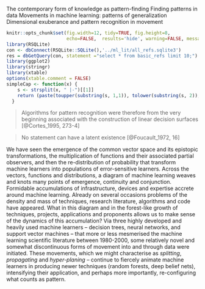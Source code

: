 
\chapter{ Splitting, propagating and hyper-planing: patterns of movement in data }
\label{ch:pattern}

The contemporary form of knowledge as pattern-finding 
Finding patterns in data
Movements in machine learning: patterns of generalization
Dimensional exuberance and pattern recognition in movement


```r
knitr::opts_chunk$set(fig.width=12, tidy=TRUE, fig.height=8, 
                      echo=FALSE,  results='hide', warning=FALSE, message=FALSE, dev='pdf')
library(RSQLite)
con <- dbConnect(RSQLite::SQLite(),'../ml_lit/all_refs.sqlite3')
res = dbGetQuery(con, statement ="select * from basic_refs limit 10;")
library(ggplot2)
library(stringr)
library(xtable)
options(xtable.comment = FALSE)
simpleCap <- function(x) {
    s <- strsplit(x, " |-")[[1]]
    return (paste(toupper(substring(s, 1,1)), tolower(substring(s, 2)), sep="", collapse=" "))
  }
```

> Algorithms for pattern recognition were therefore from the very beginning associated with the construction of linear decision surfaces [@Cortes_1995, 273-4]

> No statement can have a latent existence [@Foucault_1972, 16]

We have seen the emergence of the common vector space and its epistopic transformations, the multiplication of functions and their associated partial observers, and then the re-distribution of probability that transform machine learners into populations of error-sensitive learners. Across the vectors, functions and distributions, a  diagram of  machine learning weaves and knots many points of emergence, continuity and conjunction. Formidable accumulations of infrastructure, devices and expertise accrete around machine learning. Already on several occasions problems of the density and mass of techniques, research literature, algorithms and code have appeared. What in this diagram and in the forest-like growth of techniques, projects, applications and proponents allows us to make sense of the dynamics of this accumulation? Via three highly developed and heavily used machine learners  -- decision trees, neural networks, and support vector machines  -- that more or less mesmerised the machine learning scientific literature between 1980-2000, some relatively novel and somewhat discontinuous forms of movement into and through data were initiated. These movements, which we might characterise as _splitting_, _propagating_ and _hyper-planing_ -- continue to fiercely animate machine learners in producing newer techniques (random forests, deep belief nets), intensifying their application, and perhaps more importantly, re-configuring what counts as pattern.



